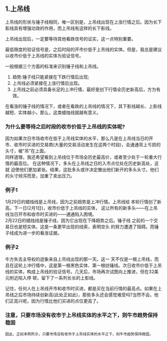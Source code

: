 
## 1.上吊线
上吊线的形状与锤子线相同，唯一区别是，上吊线出现在上涨行情之后。因为长下影线具有增强功效的作用，而上吊线有这样的长下影线。

上吊线出现后，一定要等待其他看跌信号的证实，这一点特别重要。

最低限度的验证信号是，之后时段的开市价低于上吊线的实体。但是，我总是建议以收市价低于上吊线的实体为验证信号。

一般根据三个方面的标准来识别锤子线和上吊线。
1. 趋势:锤子线只能紧接在下跌行情后出现;
2. 上吊线必须紧接在上涨行情后出现。
3. 上吊线之前必须具备长足的上冲行情，最好是创下行情全历史新高后，方为有效。

在看涨的锤子线的情况下，或者在看跌的上吊线的情况下，其下影线越长、上影线越短、实体越小，那么，这类蜡烛线就越有意义。

### 为什么要等待之后时段的收市价低于上吊线的实体呢?
因为如果次日市场收市在低于上吊线实体的水平，那么凡是在上吊线当日的开 市、收市时买进的交易商(大量的交易活动发生在这两个时段)，会通通背上亏损的头寸，被“吊”在上面。<br/>同样道理，我还希望看到上吊线位于市场全历史最高价，或者至少处于一轮重大行情的最高位。 在这种情况下，多头在上吊线之日的入市点位处在历史新高处，这就 迫使他们更加紧张。结果，这批多头或许决定撤出他们新开的多头头寸。他们的头寸倾泻而至，加重了卖出压力。

### 例子1
1月29日的蜡烛线是上吊线，因为之前趋势是上冲行情。上吊线给 本轮行情创了新高。下一日(2月1日)，收市价低于上吊线的实体， 这让所有的新多头——在上吊线当日开市和收市时买进的——通通陷入困境。<br/>
2月22日的蜡烛线是锤子线，因为它出现在下降趋势之后。锤子线 之前的一个交易日也是短实体。这是一条更早出现的线索，表明空头 的努力遭遇了阻碍。而锤子线成为进一步的看涨证据。

<ImageRender alt='test1' width='auto' height='auto' path='/candleTech/06-hanging.png' />

### 例子2
<ImageRender alt='test1' width='auto' height='auto' path='/candleTech/06-hanging2.png' />

牛方失去主导权的迹象来自上吊线出现的那一天。这一 天不仅是一根上吊线，而且在这轮上冲行情中，这是第一根黑色实体、第一根纺锤线。次日收市价低于上吊线的实体，构成上吊线的验证信号。几天后，市场再次试图向上推进，但在32美元附近陷入停 顿，留下了一系列长长的上影线。

记住，任何人在上吊线开市和收市时买进，都是买在当前行情的最高点。如果在上吊线之后市场持续创新高(此处正如此)，那些多头还会感觉难受吗?当然不会。他们正高兴呢，因为行情比他们买进的点位更高了。

### 注意，只要市场没有收市于上吊线实体的水平之下，则牛市趋势保持稳固
`因此，正如本例所示，只要市场没有收市于上吊线实体的水平之下，则牛市趋势保持稳固。`

<ImageRender alt='test1' width='auto' height='auto' path='/candleTech/06-hanging3.png' />